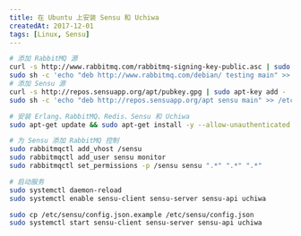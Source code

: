 ```yaml
---
title: 在 Ubuntu 上安装 Sensu 和 Uchiwa
createdAt: 2017-12-01
tags: [Linux, Sensu]
---
```


```sh
# 添加 RabbitMQ 源
curl -s http://www.rabbitmq.com/rabbitmq-signing-key-public.asc | sudo apt-key add -
sudo sh -c 'echo "deb http://www.rabbitmq.com/debian/ testing main" >> /etc/apt/sources.list.d/rabbitmq.list'
# 添加 Sensu 源
curl -s http://repos.sensuapp.org/apt/pubkey.gpg | sudo apt-key add -
sudo sh -c 'echo "deb http://repos.sensuapp.org/apt sensu main" >> /etc/apt/sources.list.d/sensu.list'

# 安装 Erlang、RabbitMQ、Redis、Sensu 和 Uchiwa
sudo apt-get update && sudo apt-get install -y --allow-unauthenticated erlang-nox rabbitmq-server redis-server sensu uchiwa

# 为 Sensu 添加 RabbitMQ 控制
sudo rabbitmqctl add_vhost /sensu
sudo rabbitmqctl add_user sensu monitor
sudo rabbitmqctl set_permissions -p /sensu sensu ".*" ".*" ".*"

# 启动服务
sudo systemctl daemon-reload
sudo systemctl enable sensu-client sensu-server sensu-api uchiwa

sudo cp /etc/sensu/config.json.example /etc/sensu/config.json
sudo systemctl start sensu-client sensu-server sensu-api uchiwa
```
